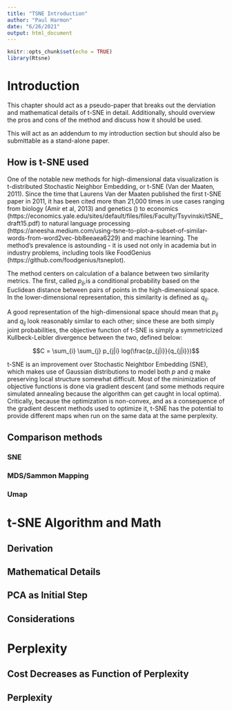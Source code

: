 ```yaml
---
title: "TSNE Introduction"
author: "Paul Harmon"
date: "6/26/2021"
output: html_document
---
```


```r
knitr::opts_chunk$set(echo = TRUE)
library(Rtsne)
```

# Introduction

This chapter should act as a pseudo-paper that breaks out the derviation and mathematical details of t-SNE in detail. Additionally, should overview the pros and cons of the method and discuss how it should be used. 

This will act as an addendum to my introduction section but should also be submittable as a stand-alone paper. 


## How is t-SNE used

One of the notable new methods for high-dimensional data visualization is t-distributed Stochastic Neighbor Embedding, or t-SNE (Van der Maaten, 2011). Since the time that Laurens Van der Maaten published the first t-SNE paper in 2011, it has been cited more than 21,000 times in use cases ranging from biology (Amir et al, 2013) and genetics () to economics (https://economics.yale.edu/sites/default/files/files/Faculty/Tsyvinski/tSNE_draft15.pdf) to natural language processing (https://aneesha.medium.com/using-tsne-to-plot-a-subset-of-similar-words-from-word2vec-bb8eeaea6229) and machine learning.  The method's prevalence is astounding - it is used not only in academia but in industry problems, including tools like FoodGenius (https://github.com/foodgenius/tsneplot). 

The method centers on calculation of a balance between two similarity metrics. The first, called $p_{ij}$,is a conditional probability based on the Euclidean distance between pairs of points in the high-dimensional space. In the lower-dimensional representation, this similarity is defined as $q_{ij}$.

A good representation of the high-dimensional space should mean that $p_{ij}$ and $q_{ij}$ look reasonably similar to each other; since these are both simply joint probabilities, the objective function of t-SNE is simply a symmetricized Kullbeck-Leibler divergence between the two, defined below: 

$$C = \sum_{i} \sum_{j} p_{j|i} log(\frac{p_{j|i}}{q_{j|i}})$$ 

t-SNE is an improvement over Stochastic Neightbor Embedding (SNE), which makes use of Gaussian distributions to model both $p$ and $q$ make preserving local structure somewhat difficult. Most of the minimization of objective functions is done via gradient descent (and some methods require simulated annealing because the algorithm can get caught in local optima). Critically, because the optimization is non-convex, and as a consequence of the gradient descent methods used to optimize it, t-SNE has the potential to provide different maps when run on the same data at the same perplexity. 



## Comparison methods

### SNE
### MDS/Sammon Mapping
### Umap



# t-SNE Algorithm and Math

## Derivation

## Mathematical Details

## PCA as Initial Step

## Considerations


# Perplexity

## Cost Decreases as Function of Perplexity

## Perplexity 









